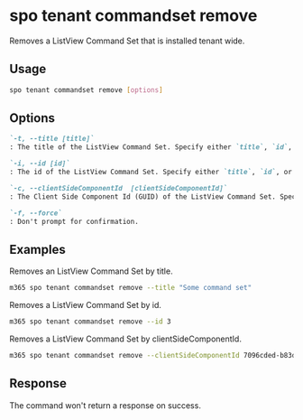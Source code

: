 
# spo tenant commandset remove

Removes a ListView Command Set that is installed tenant wide.

## Usage

```sh
spo tenant commandset remove [options]
```

## Options

```md definition-list
`-t, --title [title]`
: The title of the ListView Command Set. Specify either `title`, `id`, or `clientSideComponentId`.

`-i, --id [id]`
: The id of the ListView Command Set. Specify either `title`, `id`, or `clientSideComponentId`.

`-c, --clientSideComponentId  [clientSideComponentId]`
: The Client Side Component Id (GUID) of the ListView Command Set. Specify either `title`, `id`, or `clientSideComponentId`.

`-f, --force`
: Don't prompt for confirmation.
```

<Global />

## Examples

Removes an ListView Command Set by title.

```sh
m365 spo tenant commandset remove --title "Some command set"
```

Removes a ListView Command Set by id.

```sh
m365 spo tenant commandset remove --id 3
```

Removes a ListView Command Set by clientSideComponentId.

```sh
m365 spo tenant commandset remove --clientSideComponentId 7096cded-b83d-4eab-96f0-df477ed7c0bc
```

## Response

The command won't return a response on success.
